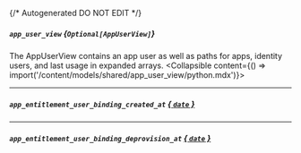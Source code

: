 {/* Autogenerated DO NOT EDIT  */}

##### `app_user_view` *{`Optional[AppUserView]`}*
The AppUserView contains an app user as well as paths for apps, identity users, and last usage in expanded arrays.
<Collapsible content={() => import('/content/models/shared/app_user_view/python.mdx')}>
</Collapsible>

---
##### `app_entitlement_user_binding_created_at` [*{ `date` }*](https://docs.python.org/3/library/datetime.html#date-objects)

---
##### `app_entitlement_user_binding_deprovision_at` [*{ `date` }*](https://docs.python.org/3/library/datetime.html#date-objects)

